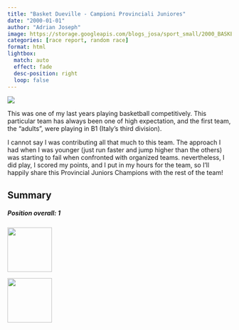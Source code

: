 ```yaml
---
title: "Basket Dueville - Campioni Provinciali Juniores"
date: "2000-01-01"
author: "Adrian Joseph"
image: https://storage.googleapis.com/blogs_josa/sport_small/2000_BASKET_DUEVILLE_CAMPIONATI_PROVINCIALI_JUNIORES/img/01.png
categories: [race report, random race]
format: html
lightbox:
  match: auto
  effect: fade
  desc-position: right
  loop: false
---
```


![](https://storage.googleapis.com/blogs_josa/sport_small/2000_BASKET_DUEVILLE_CAMPIONATI_PROVINCIALI_JUNIORES/img/01.png)

This was one of my last years playing basketball competitively. This particular team has always been one of high expectation, and the first team, the "adults", were playing in B1 (Italy's third division).

I cannot say I was contributing all that much to this team. The approach I had when I was younger (just run faster and jump higher than the others) was starting to fail when confronted with organized teams. nevertheless, I did play, I scored my points, and I put in my hours for the team, so I'll happily share this Provincial Juniors Champions with the rest of the team!



## Summary

```{=html}
<div class="row g-4">

  <div class="col-md-4">
    <div class="card h-100 bg-info text-white">
      <div class="card-body">
        <h5 class="card-title"><b>Position overall: 1</b></h5>
        <p class="card-text"></p>
      </div>
    </div>
  </div>

</div>

```





::: {layout-ncol=4}
![](https://storage.googleapis.com/blogs_josa/sport_small/2000_BASKET_DUEVILLE_CAMPIONATI_PROVINCIALI_JUNIORES/img/01.png){ width="100" group="hi" }

![](https://storage.googleapis.com/blogs_josa/sport_small/2000_BASKET_DUEVILLE_CAMPIONATI_PROVINCIALI_JUNIORES/img/02.png){ width="100" group="hi" }


:::
